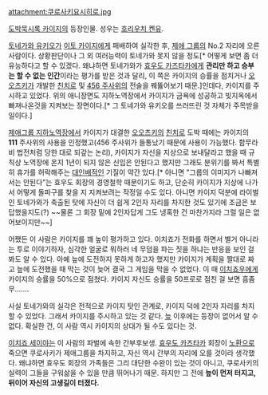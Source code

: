 attachment:쿠로사키요시히로.jpg

[[도박묵시록 카이지]]의 등장인물. 성우는 [[호리우치 켄유]].

[[토네가와 유키오]]가 [[이토 카이지]]에게 패배하여 실각한 후, [[제애 그룹]]의 No.2 자리에 오른 사람이다. 상황판단이나 그 외 여러능력이 토네가와 못지 않을 정도[* 어떻게 보면 좀 더 유능하다고 할 수 있겠다. 왜냐하면 토네가와가 [[효우도 카즈타카]]에게 '''관리만 하고 승부는 할 수 없는 인간'''이라는 평가를 받은 것과 달리, 이 쪽은 카이지의 승률을 점치거나 [[오오츠키]]가 개발한 [[친치로]] 및 [[456 주사위]]의 전술을 꿰뚫어보기 때문.]인데다, 카이지를 주시하고 있었다. 위의 애니장면도 지하노역장에서 카이지가 금욕에 성공하고 빚지옥에서 빠져나온것을 지켜보는 장면이다.[* 그 토네가와 유키오를 쓰러뜨린 것 자체가 주목받을 일이다.] 

[[제애그룹 지하노역장]]에서 카이지가 대결한 [[오오츠키]]의 [[친치로]] 도박 때에는 카이지의 '''111''' 주사위의 사용을 인정했고(456 주사위가 들통났기 때문에 사용이 가능했다. 함무라비 법전처럼 당한 대로 되갚는 논리), 카이지가 자신을 지상으로 보내달라고 했을 때 규칙상 노역장에 온지 1년이 되지 않은 신입은 안된다고 했지만 그래도 분위기를 봐서 특별히 휴가를 허락해주는 [[대인배]]적인 기질이 약간 있다.[* 아니면 "그룹의 이미지가 나빠져서는 안된다"는 효우도 회장의 경영철학 때문이기도 하고, 단순히 카이지가 지상에 나가서 어떻게 돌파구를 찾을 지 지켜보려는 작정일 수도 있다. 아니면 카이지 덕분에 라이벌인 토네가와가 축출된 탓에 자신이 더 쉽게 2인자 자리를 차지한 것도 있기에 조금은 보답했을지도(?) ~~물론 그 회장 밑에 2인자답게 그도 냉혹한 건 마찬가지라 그럴 일은 없어보이지만~~]

어쨌든 이 사람은 카이지를 꽤 높이 평가하고 있다. 이치죠가 전화를 하면서 별거 아니라는 투로 이야기하자, 심각한 얼굴로 뭐하러 네 무덤을 파는 짓을 하냐는 반응을 보인 걸 봐도 알 수 있다. 아예 늪에 도전하지 못하게 하고자 했지만 카이지가 계획을 짤대로 짜고 늪에 도전했을 때 막는 것이 늦어 결국 그 게임을 막을 수 없었다. 이 때 [[이치죠우]]에게 카이지의 승률을 50%으로 점쳤다. 카이지 자신도 승률을 50프로로 점친 걸 보면 흠좀무…….

사실 토네가와의 실각은 전적으로 카이지 탓인 관계로, 카이지 덕에 2인자 자리를 차지할 수 있었다. 그래서 카이지를 주시하고 있는 것 같다. [[늪]] 이후에는 등장이 없어서 알 수 없다. 확실한 건, 이 사람 역시 카이지의 상대가 될 수도 있다는 것.

[[이치죠 세이야]]는 이 사람의 파벌에 속한 간부후보생. [[효우도 카즈타카]] 회장이 [[노환]]으로 죽으면 쿠로사키가 제애그룹을 차지하고, 자신 역시 간부의 자리에 오를 것이라 생각했다. 왜냐하면 효우도 회장의 가족들은 그리 대단한 수완이 있는 것이 아니고, 쿠로사키의 실력이 그들을 구워삶을 수 있을 만큼 뛰어나기 때문. 하지만 그 전에 '''늪이 먼저 터지고, 뒤이어 자신의 고생길이 터졌다.'''
